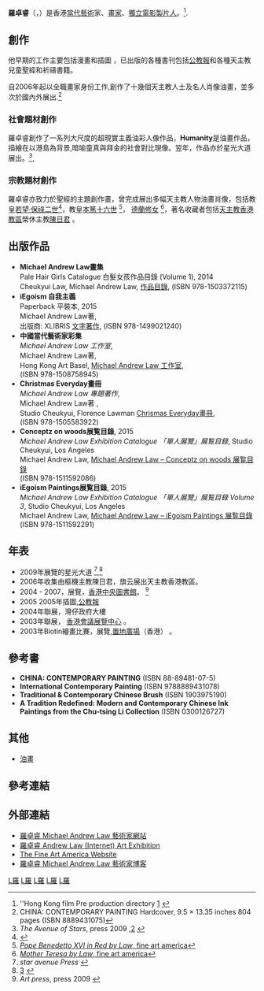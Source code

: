 {{Infobox artist
| name          = 羅卓睿
| native_name   = Michael Andrew Law
| native_name_lang = en
| birth_date    = {{birth date and age|1982|11|13}}
| birth_place   = {{HKG-1959}}
| nationality   = {{CHN-HKG}}
| field         = [[畫家|畫家]]、電影[[製片人|製片人]]
}}

'''羅卓睿'''（{{lang-en|Michael Andrew '''Law Cheuk Yui'''}}，{{bd|1982年|11月13日||catIdx=Law羅}}）是香港[[當代藝術|當代藝術]]家、[[畫家|畫家]]、[[獨立電影|獨立電影]][[製片人|製片人]]。<ref>''Hong Kong film Pre production directory [http://sc.fso-createhk.gov.hk/gb/www.fso-createhk.gov.hk/chi/dir/production_search_result.cfm?sub_cat=FilmProduction&sort=eng] {{Wayback|url=http://sc.fso-createhk.gov.hk/gb/www.fso-createhk.gov.hk/chi/dir/production_search_result.cfm?sub_cat=FilmProduction&sort=eng |date=20120227135829 }}</ref>.

==創作==

他早期的工作主要包括漫畫和插圖 ，已出版的各種書刊包括[[公教報|公教報]]和各種天主教兒童聖經和祈禱書籍。

自2006年起以全職畫家身份工作,創作了十幾個天主教人士及名人肖像油畫，並多次於國內外展出.<ref>CHINA: CONTEMPORARY PAINTING Hardcover, 9.5 × 13.35 inches 804 pages   (ISBN 8889431075)</ref>

===社會題材創作===

羅卓睿創作了一系列大尺度的超現實主義油彩人像作品，'''Humanity'''是油畫作品，描繪在以港島為背景,暗喻童真與拜金的社會對比現像。翌年，作品亦於星光大道展出。<ref>''The Avenue of Stars'', press 2009 {{cite web |url=http://www.avenueofstars.com.hk/eng/press.asp |title=存档副本 |accessdate=2010-04-13 |deadurl=yes |archiveurl=https://web.archive.org/web/20100701214934/http://www.avenueofstars.com.hk/eng/press.asp |archivedate=2010-07-01 }} ,[http://www.news.gov.hk/en/storyindex.htm#citylife] {{webarchive|url=https://web.archive.org/web/20100405083728/http://www.news.gov.hk/en/storyindex.htm |date=2010-04-05 }}</ref>,

===宗教題材創作===

羅卓睿亦致力於聖經的主題創作畫，曾完成展出多幅天主教人物油畫肖像，包括教皇[[若望·保祿二世|若望·保祿二世]]<ref>{{Cite web |url=http://fineartamerica.com/featured/pope-john-paul-ii-purple-cheuk-yui-law.html |title=''pope john paul II by Law'', fine art america |access-date=2010-04-13 |archive-date=2011-10-02 |archive-url=https://web.archive.org/web/20111002180334/http://fineartamerica.com/featured/pope-john-paul-ii-purple-cheuk-yui-law.html |dead-url=no }}</ref>，教皇[[本篤十六世|本篤十六世]] <ref>[http://fineartamerica.com/featured/pope-benedetto-xvi-andrew-law.html ''Pope Benedetto XVI in Red by Law'', fine art america]</ref>， [[德蘭修女|德蘭修女]] <ref>[http://fineartamerica.com/featured/treasa-andrew-law.html ''Mother Teresa by Law'', fine art america]</ref>，著名收藏者包括[[天主教香港教區|天主教香港教區]]榮休主教[[陳日君|陳日君]] 。

==出版作品==
* ''' Michael Andrew Law畫集'''<br/> Pale Hair Girls Catalogue 白髮女孩作品目錄 (Volume 1), 2014<br/> Cheukyui Law, Michael Andrew Law, [http://www.amazon.com/Michael-Andrew-Law-Girls-Catalogue/dp/1503372111/ref=sr_1_10?s=books&ie=UTF8&qid=1428189077&sr=1-10&keywords=michael+andrew+law 作品目錄], (ISBN 978-1503372115)
* ''' iEgoism 自我主義'''<br/> Paperback 平裝本, 2015<br/> Michael Andrew Law著,<br/>出版商: XLIBRIS [http://www.amazon.com/iEgoism-Michael-Andrew-Law/dp/1499021240/ref=sr_1_18?s=books&ie=UTF8&qid=1428189298&sr=1-18 文字著作], (ISBN 978-1499021240)
* ''' 中國當代藝術家彩集''' <br/>''Michael Andrew Law 工作室'', <br/> Michael Andrew Law著, <br/>Hong Kong Art Basel, [http://www.amazon.com/Chinese-Contemporary-Artist-Full-Coloured/dp/1508758948/ref=sr_1_19?s=books&ie=UTF8&qid=1428189482&sr=1-19 Michael Andrew Law 工作室],<br/> (ISBN 978-1508758945)
* ''' Christmas Everyday畫冊''' <br/>''Michael Andrew Law 專題著作'', <br/>Michael Andrew Law著 ,<br/>Studio Cheukyui, Florence Lawman [http://www.amazon.com/Christmas-Everyday-Special-Pale-Girls/dp/1505583926/ref=sr_1_24?s=books&ie=UTF8&qid=1428189482&sr=1-24 Chrismas Everyday畫冊],<br/> (ISBN 978-1505583922)
* ''' Conceptz on woods展覧目錄''', 2015<br>''Michael Andrew Law Exhibition Catalogue 「單人展覽」展覧目錄 '', Studio Cheukyui, Los Angeles<br/>Michael Andrew Law, [http://www.amazon.com/Conceptz-woods-Michael-Exhibition-Catalogue/dp/1511592087/ref=sr_1_9?s=books&ie=UTF8&qid=1428190055&sr=1-9 Michael Andrew Law – Conceptz on woods 展覧目錄]<br/> (ISBN 978-1511592086)
* ''' iEgoism Paintings展覧目錄''', 2015<br>''Michael Andrew Law Exhibition Catalogue 「單人展覽」展覧目錄 Volume 3'', Studio Cheukyui, Los Angeles<br/>Michael Andrew Law, [http://www.amazon.com/iEgoism-Paintings-Michael-Exhibition-Catalogue/dp/151159229X/ref=sr_1_6?ie=UTF8&qid=1428190329&sr=8-6 Michael Andrew Law – iEgoism Paintings 展覧目錄]<br/>(ISBN 978-1511592291)

==年表==

* 2009年展覽的星光大道 <ref>''star avenue Press'' {{cite web |url=http://www.avenueofstars.com.hk/eng/press.asp |title=存档副本 |accessdate=2010-04-13 |deadurl=yes |archiveurl=https://web.archive.org/web/20100701214934/http://www.avenueofstars.com.hk/eng/press.asp |archivedate=2010-07-01 }}</ref>,<ref>[http://www.news.gov.hk/en/storyindex.htm#citylife] {{webarchive|url=https://web.archive.org/web/20100405083728/http://www.news.gov.hk/en/storyindex.htm |date=2010-04-05 }}</ref>
* 2006年收集由樞機主教陳日君，旗云展出天主教香港教區。 
* 2004 - 2007，展覽，[[香港中央圖書館|香港中央圖書館]]。 <ref>''Art press'', press 2009 {{cite web |url=http://sc.lcsd.gov.hk/gb/www.lcsd.gov.hk/b5/cs_pa_festival.php |title=存档副本 |accessdate=2010-04-13 |deadurl=yes |archiveurl=https://archive.is/20120721034914/http://sc.lcsd.gov.hk/gb/www.lcsd.gov.hk/b5/cs_pa_festival.php |archivedate=2012-07-21 }}</ref>
* 2005 2005年插圖,[[公教報|公教報]] 
* 2004年聯展，灣仔政府大樓 
* 2003年聯展， [[香港會議展覽中心|香港會議展覽中心]] 。 
* 2003年Biotin繪畫比賽，展覽,[[置地廣塲|置地廣場]]（香港） 。

==參考書==

* ''' CHINA: CONTEMPORARY PAINTING''' (ISBN 88-89481-07-5)
* ''' International Contemporary Painting''' (ISBN 9788889431078)
* ''' Traditional & Contemporary Chinese Brush''' (ISBN 1903975190)
* ''' A Tradition Redefined: Modern and Contemporary Chinese Ink Paintings from the Chu-tsing Li Collection''' (ISBN 0300126727)

==其他==
* [[油畫|油畫]]

==參考連結==
<references/>

==外部連結==
{{wikiquote}}
*[http://www.michaelandrewlaw.com 羅卓睿 Michael Andrew Law 藝術家網站] {{Wayback|url=http://www.michaelandrewlaw.com/ |date=20210122134920 }}
*[http://my.art.hk/artist/andrew 羅卓睿 Andrew Law (Internet) Art Exhibition] {{Wayback|url=http://my.art.hk/artist/andrew |date=20191202221817 }}
*[http://fineartamerica.com/profiles/andrew-law.html?viewcomplete=true The Fine Art America Website] {{Wayback|url=http://fineartamerica.com/profiles/andrew-law.html?viewcomplete=true |date=20170323143342 }}
*[http://lawmanart.com 羅卓睿 Michael Andrew Law 藝術家博客] {{Wayback|url=http://lawmanart.com/ |date=20210303031048 }}

{{DEFAULTSORT:羅卓睿}}
[[Category:香港人|L羅]]
[[Category:香港畫家|L羅]]
[[Category:香港藝術家|L羅]]
[[Category:香港漫畫家|L羅]]
[[Category:香港電影人|L羅]]